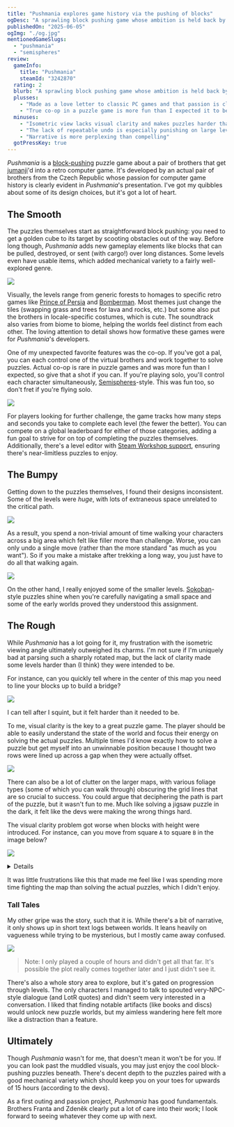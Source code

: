 ```yaml
---
title: "Pushmania explores game history via the pushing of blocks"
ogDesc: "A sprawling block pushing game whose ambition is held back by a lack of visual clarity."
publishedOn: "2025-06-05"
ogImg: "./og.jpg"
mentionedGameSlugs:
  - "pushmania"
  - "semispheres"
review:
  gameInfo:
    title: "Pushmania"
    steamId: "3242870"
  rating: 2
  blurb: "A sprawling block pushing game whose ambition is held back by a lack of visual clarity."
  plusses:
    - "Made as a love letter to classic PC games and that passion is clearly evident"
    - "True co-op in a puzzle game is more fun than I expected it to be"
  minuses:
    - "Isometric view lacks visual clarity and makes puzzles harder than they need to be"
    - "The lack of repeatable undo is especially punishing on large levels"
    - "Narrative is more perplexing than compelling"
  gotPressKey: true
---
```


_Pushmania_ is a [block-pushing](https://store.steampowered.com/category/box-pushing) puzzle game about a pair of brothers that get [jumanji](https://www.youtube.com/watch?v=8cdBcfLhJVY)'d into a retro computer game. It's developed by an actual pair of brothers from the Czech Republic whose passion for computer game history is clearly evident in _Pushmania_'s presentation. I've got my quibbles about some of its design choices, but it's got a lot of heart.

<YoutubeEmbed youtubeId="Z8biTFfofIc" />

## The Smooth

The puzzles themselves start as straightforward block pushing: you need to get a golden cube to its target by scooting obstacles out of the way. Before long though, _Pushmania_ adds new gameplay elements like blocks that can be pulled, destroyed, or sent (with cargo!) over long distances. Some levels even have usable items, which added mechanical variety to a fairly well-explored genre.

![](./item.jpg)

Visually, the levels range from generic forests to homages to specific retro games like [Prince of Persia](<https://en.wikipedia.org/wiki/Prince_of_Persia_(1989_video_game)>) and [Bomberman](<https://en.wikipedia.org/wiki/Bomberman_(1990_video_game)>). Most themes just change the tiles (swapping grass and trees for lava and rocks, etc.) but some also put the brothers in locale-specific costumes, which is cute. The soundtrack also varies from biome to biome, helping the worlds feel distinct from each other. The loving attention to detail shows how formative these games were for _Pushmania_'s developers.

One of my unexpected favorite features was the co-op. If you've got a pal, you can each control one of the virtual brothers and work together to solve puzzles. Actual co-op is rare in puzzle games and was more fun than I expected, so give that a shot if you can. If you're playing solo, you'll control each character simultaneously, [Semispheres](/games/semispheres/)-style. This was fun too, so don't fret if you're flying solo.

![](./leaderboard.jpg)

For players looking for further challenge, the game tracks how many steps and seconds you take to complete each level (the fewer the better). You can compete on a global leaderboard for either of those categories, adding a fun goal to strive for on top of completing the puzzles themselves. Additionally, there's a level editor with [Steam Workshop support](https://store.steampowered.com/news/app/3242870/view/500574650502221326?l=english), ensuring there's near-limitless puzzles to enjoy.

## The Bumpy

Getting down to the puzzles themselves, I found their designs inconsistent. Some of the levels were _huge_, with lots of extraneous space unrelated to the critical path.

![](./huge.jpg)

As a result, you spend a non-trivial amount of time walking your characters across a big area which felt like filler more than challenge. Worse, you can only undo a single move (rather than the more standard "as much as you want"). So if you make a mistake after trekking a long way, you just have to do all that walking again.

![](./small.jpg)

On the other hand, I really enjoyed some of the smaller levels. [Sokoban](https://en.wikipedia.org/wiki/Sokoban)-style puzzles shine when you're carefully navigating a small space and some of the early worlds proved they understood this assignment.

## The Rough

While _Pushmania_ has a lot going for it, my frustration with the isometric viewing angle ultimately outweighed its charms. I'm not sure if I'm uniquely bad at parsing such a sharply rotated map, but the lack of clarity made some levels harder than (I think) they were intended to be.

For instance, can you quickly tell where in the center of this map you need to line your blocks up to build a bridge?

![](./gap.jpg)

I can tell after I squint, but it felt harder than it needed to be.

To me, visual clarity is the key to a great puzzle game. The player should be able to easily understand the state of the world and focus their energy on solving the actual puzzles. Multiple times I'd know exactly how to solve a puzzle but get myself into an unwinnable position because I thought two rows were lined up across a gap when they were actually offset.

![](./path.jpg)

There can also be a lot of clutter on the larger maps, with various foliage types (some of which you can walk through) obscuring the grid lines that are so crucial to success. You could argue that deciphering the path is part of the puzzle, but it wasn't fun to me. Much like solving a jigsaw puzzle in the dark, it felt like the devs were making the wrong things hard.

The visual clarity problem got worse when blocks with height were introduced. For instance, can you move from square `A` to square `B` in the image below?

![](./height-quiz.png)

<Details summary="Answer">

Nope! This is a classic optical illusion. Because `A` is both above and in front of `B`, they look like they're lined up. In reality, there's a row between them:

![](./height-answer.jpg)

> Incidentally, this is the same issue I had with [CrossCode](/games/cross-code/). Its puzzles _also_ suffered for mixing height and visual rotation

</Details>

It was little frustrations like this that made me feel like I was spending more time fighting the map than solving the actual puzzles, which I didn't enjoy.

### Tall Tales

My other gripe was the story, such that it is. While there's a bit of narrative, it only shows up in short text logs between worlds. It leans heavily on vagueness while trying to be mysterious, but I mostly came away confused.

![](./story.png)

> Note: I only played a couple of hours and didn't get all that far. It's possible the plot really comes together later and I just didn't see it.

There's also a whole story area to explore, but it's gated on progression through levels. The only characters I managed to talk to spouted very-NPC-style dialogue (and LotR quotes) and didn't seem very interested in a conversation. I liked that finding notable artifacts (like books and discs) would unlock new puzzle worlds, but my aimless wandering here felt more like a distraction than a feature.

## Ultimately

Though _Pushmania_ wasn't for me, that doesn't mean it won't be for you. If you can look past the muddled visuals, you may just enjoy the cool block-pushing puzzles beneath. There's decent depth to the puzzles paired with a good mechanical variety which should keep you on your toes for upwards of 15 hours (according to the devs).

As a first outing and passion project, _Pushmania_ has good fundamentals. Brothers Franta and Zdeněk clearly put a lot of care into their work; I look forward to seeing whatever they come up with next.
